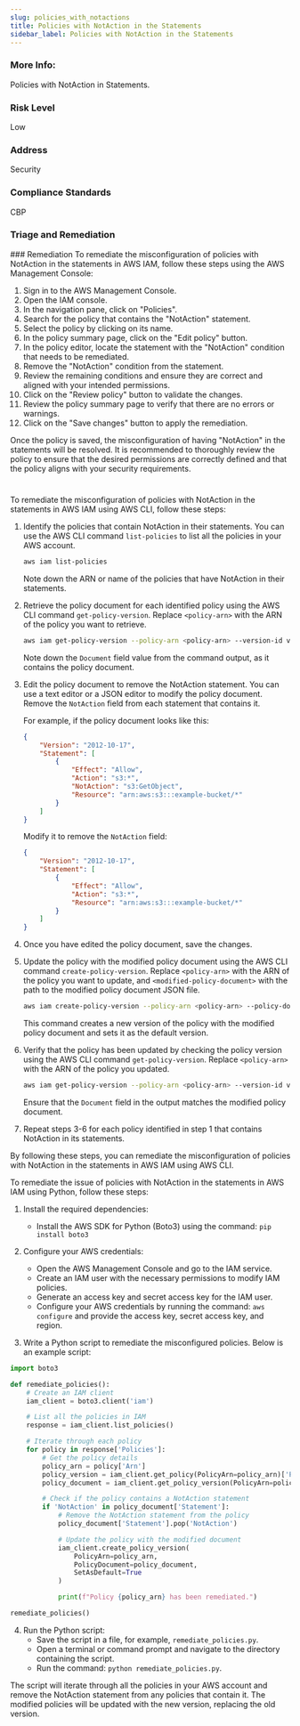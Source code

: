 ```yaml
---
slug: policies_with_notactions
title: Policies with NotAction in the Statements
sidebar_label: Policies with NotAction in the Statements
---
```


### More Info:

Policies with NotAction in Statements.

### Risk Level

Low

### Address

Security

### Compliance Standards

CBP

### Triage and Remediation
<Tabs>
<Tab title='Remediation'>
### Remediation

<AccordionGroup>
<Accordion title='Using Console' defaultOpen='true'>
To remediate the misconfiguration of policies with NotAction in the statements in AWS IAM, follow these steps using the AWS Management Console:

1. Sign in to the AWS Management Console.
2. Open the IAM console.
3. In the navigation pane, click on "Policies".
4. Search for the policy that contains the "NotAction" statement.
5. Select the policy by clicking on its name.
6. In the policy summary page, click on the "Edit policy" button.
7. In the policy editor, locate the statement with the "NotAction" condition that needs to be remediated.
8. Remove the "NotAction" condition from the statement.
9. Review the remaining conditions and ensure they are correct and aligned with your intended permissions.
10. Click on the "Review policy" button to validate the changes.
11. Review the policy summary page to verify that there are no errors or warnings.
12. Click on the "Save changes" button to apply the remediation.

Once the policy is saved, the misconfiguration of having "NotAction" in the statements will be resolved. It is recommended to thoroughly review the policy to ensure that the desired permissions are correctly defined and that the policy aligns with your security requirements.

#
</Accordion>

<Accordion title='Using CLI'>
To remediate the misconfiguration of policies with NotAction in the statements in AWS IAM using AWS CLI, follow these steps:

1. Identify the policies that contain NotAction in their statements. You can use the AWS CLI command `list-policies` to list all the policies in your AWS account.

   ```bash
   aws iam list-policies
   ```

   Note down the ARN or name of the policies that have NotAction in their statements.

2. Retrieve the policy document for each identified policy using the AWS CLI command `get-policy-version`. Replace `<policy-arn>` with the ARN of the policy you want to retrieve.

   ```bash
   aws iam get-policy-version --policy-arn <policy-arn> --version-id v1
   ```

   Note down the `Document` field value from the command output, as it contains the policy document.

3. Edit the policy document to remove the NotAction statement. You can use a text editor or a JSON editor to modify the policy document. Remove the `NotAction` field from each statement that contains it.

   For example, if the policy document looks like this:

   ```json
   {
       "Version": "2012-10-17",
       "Statement": [
           {
               "Effect": "Allow",
               "Action": "s3:*",
               "NotAction": "s3:GetObject",
               "Resource": "arn:aws:s3:::example-bucket/*"
           }
       ]
   }
   ```

   Modify it to remove the `NotAction` field:

   ```json
   {
       "Version": "2012-10-17",
       "Statement": [
           {
               "Effect": "Allow",
               "Action": "s3:*",
               "Resource": "arn:aws:s3:::example-bucket/*"
           }
       ]
   }
   ```

4. Once you have edited the policy document, save the changes.

5. Update the policy with the modified policy document using the AWS CLI command `create-policy-version`. Replace `<policy-arn>` with the ARN of the policy you want to update, and `<modified-policy-document>` with the path to the modified policy document JSON file.

   ```bash
   aws iam create-policy-version --policy-arn <policy-arn> --policy-document file://<modified-policy-document> --set-as-default
   ```

   This command creates a new version of the policy with the modified policy document and sets it as the default version.

6. Verify that the policy has been updated by checking the policy version using the AWS CLI command `get-policy-version`. Replace `<policy-arn>` with the ARN of the policy you updated.

   ```bash
   aws iam get-policy-version --policy-arn <policy-arn> --version-id v2
   ```

   Ensure that the `Document` field in the output matches the modified policy document.

7. Repeat steps 3-6 for each policy identified in step 1 that contains NotAction in its statements.

By following these steps, you can remediate the misconfiguration of policies with NotAction in the statements in AWS IAM using AWS CLI.
</Accordion>

<Accordion title='Using Python'>
To remediate the issue of policies with NotAction in the statements in AWS IAM using Python, follow these steps:

1. Install the required dependencies:
   - Install the AWS SDK for Python (Boto3) using the command: `pip install boto3`

2. Configure your AWS credentials:
   - Open the AWS Management Console and go to the IAM service.
   - Create an IAM user with the necessary permissions to modify IAM policies.
   - Generate an access key and secret access key for the IAM user.
   - Configure your AWS credentials by running the command: `aws configure` and provide the access key, secret access key, and region.

3. Write a Python script to remediate the misconfigured policies. Below is an example script:

```python
import boto3

def remediate_policies():
    # Create an IAM client
    iam_client = boto3.client('iam')

    # List all the policies in IAM
    response = iam_client.list_policies()

    # Iterate through each policy
    for policy in response['Policies']:
        # Get the policy details
        policy_arn = policy['Arn']
        policy_version = iam_client.get_policy(PolicyArn=policy_arn)['Policy']['DefaultVersionId']
        policy_document = iam_client.get_policy_version(PolicyArn=policy_arn, VersionId=policy_version)['PolicyVersion']['Document']

        # Check if the policy contains a NotAction statement
        if 'NotAction' in policy_document['Statement']:
            # Remove the NotAction statement from the policy
            policy_document['Statement'].pop('NotAction')

            # Update the policy with the modified document
            iam_client.create_policy_version(
                PolicyArn=policy_arn,
                PolicyDocument=policy_document,
                SetAsDefault=True
            )

            print(f"Policy {policy_arn} has been remediated.")

remediate_policies()
```

4. Run the Python script:
   - Save the script in a file, for example, `remediate_policies.py`.
   - Open a terminal or command prompt and navigate to the directory containing the script.
   - Run the command: `python remediate_policies.py`.

The script will iterate through all the policies in your AWS account and remove the NotAction statement from any policies that contain it. The modified policies will be updated with the new version, replacing the old version.
</Accordion>

</AccordionGroup>
</Tab>
</Tabs>

